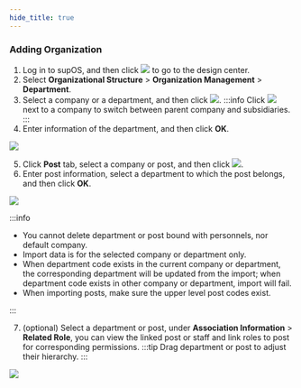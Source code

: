 ```yaml
---
hide_title: true
---
```


### Adding Organization

1. Log in to supOS, and then click <img src="https://wordpressfreezonex.oss-accelerate.aliyuncs.com/factoryModeling/7.png" /> to go to the design center.
2. Select <strong>Organizational Structure</strong> > <strong>Organization Management</strong> > <strong>Department</strong>.
3. Select a company or a department, and then click <img src="https://wordpressfreezonex.oss-accelerate.aliyuncs.com/factoryModeling/26.png"/>.
:::info
Click <img src="https://wordpressfreezonex.oss-accelerate.aliyuncs.com/factoryModeling/21.png"/> next to a company to switch between parent company and subsidiaries.
:::
4. Enter information of the department, and then click <strong>OK</strong>.

<img width={350} src="https://wordpressfreezonex.oss-accelerate.aliyuncs.com/factoryModeling/22.png"/>

5. Click <strong>Post</strong> tab, select a company or post, and then click <img src="https://wordpressfreezonex.oss-accelerate.aliyuncs.com/factoryModeling/26.png"/>.
6. Enter post information, select a department to which the post belongs, and then click <strong>OK</strong>.

<img width={350} src="https://wordpressfreezonex.oss-accelerate.aliyuncs.com/factoryModeling/23.png"/>

:::info

<ul>
<li>You cannot delete department or post bound with personnels, nor default company.</li>
<li>Import data is for the selected company or department only.</li>
<li>When department code exists in the current company or department, the corresponding department will be updated from the import; when department code exists in other company or department, import will fail.
</li>
<li>When importing posts, make sure the upper level post codes exist.</li>
</ul>

::: 

7. (optional) Select a department or post, under <strong>Association Information</strong> > <strong>Related Role</strong>, you can view the linked post or staff and
link roles to post for corresponding permissions.
:::tip
Drag department or post to adjust their hierarchy.
:::
 
<img width={350} src="https://wordpressfreezonex.oss-accelerate.aliyuncs.com/factoryModeling/27.png"/>
